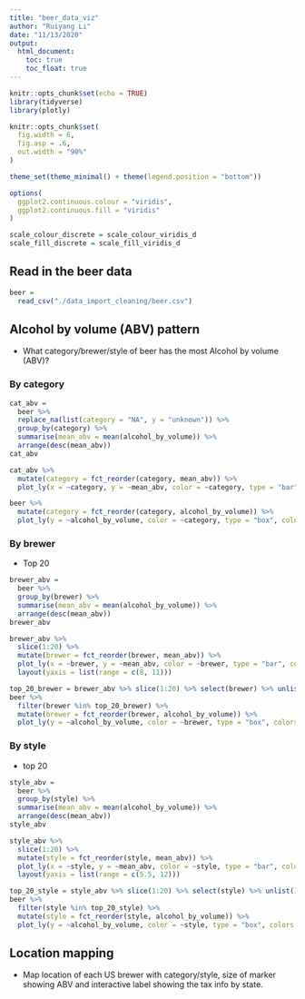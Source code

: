```yaml
---
title: "beer_data_viz"
author: "Ruiyang Li"
date: "11/13/2020"
output: 
  html_document:
    toc: true
    toc_float: true
---
```


```r
knitr::opts_chunk$set(echo = TRUE)
library(tidyverse)
library(plotly)

knitr::opts_chunk$set(
  fig.width = 6,
  fig.asp = .6,
  out.width = "90%"
)

theme_set(theme_minimal() + theme(legend.position = "bottom"))

options(
  ggplot2.continuous.colour = "viridis",
  ggplot2.continuous.fill = "viridis"
)

scale_colour_discrete = scale_colour_viridis_d
scale_fill_discrete = scale_fill_viridis_d
```

## Read in the beer data

```r
beer = 
  read_csv("./data_import_cleaning/beer.csv")
```

## Alcohol by volume (ABV) pattern

* What category/brewer/style of beer has the most Alcohol by volume (ABV)?

### By category

```r
cat_abv = 
  beer %>% 
  replace_na(list(category = "NA", y = "unknown")) %>% 
  group_by(category) %>% 
  summarise(mean_abv = mean(alcohol_by_volume)) %>% 
  arrange(desc(mean_abv)) 
cat_abv

cat_abv %>% 
  mutate(category = fct_reorder(category, mean_abv)) %>% 
  plot_ly(x = ~category, y = ~mean_abv, color = ~category, type = "bar", colors = "viridis")

beer %>% 
  mutate(category = fct_reorder(category, alcohol_by_volume)) %>% 
  plot_ly(y = ~alcohol_by_volume, color = ~category, type = "box", colors = "viridis")
```

### By brewer

* Top 20

```r
brewer_abv = 
  beer %>% 
  group_by(brewer) %>% 
  summarise(mean_abv = mean(alcohol_by_volume)) %>% 
  arrange(desc(mean_abv))
brewer_abv

brewer_abv %>% 
  slice(1:20) %>% 
  mutate(brewer = fct_reorder(brewer, mean_abv)) %>%
  plot_ly(x = ~brewer, y = ~mean_abv, color = ~brewer, type = "bar", colors = "viridis") %>% 
  layout(yaxis = list(range = c(8, 11)))

top_20_brewer = brewer_abv %>% slice(1:20) %>% select(brewer) %>% unlist()
beer %>% 
  filter(brewer %in% top_20_brewer) %>% 
  mutate(brewer = fct_reorder(brewer, alcohol_by_volume)) %>% 
  plot_ly(y = ~alcohol_by_volume, color = ~brewer, type = "box", colors = "viridis")
```

### By style

* top 20

```r
style_abv = 
  beer %>% 
  group_by(style) %>% 
  summarise(mean_abv = mean(alcohol_by_volume)) %>% 
  arrange(desc(mean_abv))
style_abv

style_abv %>% 
  slice(1:20) %>% 
  mutate(style = fct_reorder(style, mean_abv)) %>% 
  plot_ly(x = ~style, y = ~mean_abv, color = ~style, type = "bar", colors = "viridis") %>% 
  layout(yaxis = list(range = c(5.5, 12)))

top_20_style = style_abv %>% slice(1:20) %>% select(style) %>% unlist()
beer %>% 
  filter(style %in% top_20_style) %>% 
  mutate(style = fct_reorder(style, alcohol_by_volume)) %>% 
  plot_ly(y = ~alcohol_by_volume, color = ~style, type = "box", colors = "viridis")
```


## Location mapping

* Map location of each US brewer with category/style, size of marker showing ABV and interactive label showing the tax info by state.




